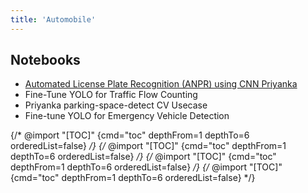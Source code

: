 ```yaml
---
title: 'Automobile'
---
```


## Notebooks

- [Automated License Plate Recognition (ANPR) using CNN Priyanka](https://colab.research.google.com/github/Labellerr/Hands-On-Learning-in-Computer-Vision/blob/main/Automobile/Automated%20License%20Plate%20Recognition%20(ANPR)%20using%20CNN%20Priyanka.ipynb)
- Fine-Tune YOLO for Traffic Flow Counting
- Priyanka parking-space-detect CV Usecase
- Fine-tune YOLO for Emergency Vehicle Detection

{/* @import "[TOC]" {cmd="toc" depthFrom=1 depthTo=6 orderedList=false} */}
{/* @import "[TOC]" {cmd="toc" depthFrom=1 depthTo=6 orderedList=false} */}
{/* @import "[TOC]" {cmd="toc" depthFrom=1 depthTo=6 orderedList=false} */}
{/* @import "[TOC]" {cmd="toc" depthFrom=1 depthTo=6 orderedList=false} */}
